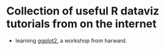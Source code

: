 
# Collection of useful R dataviz tutorials from on the internet

+ learning [ggplot2](http://tutorials.iq.harvard.edu/R/Rgraphics/Rgraphics.html), a workshop from harward.
